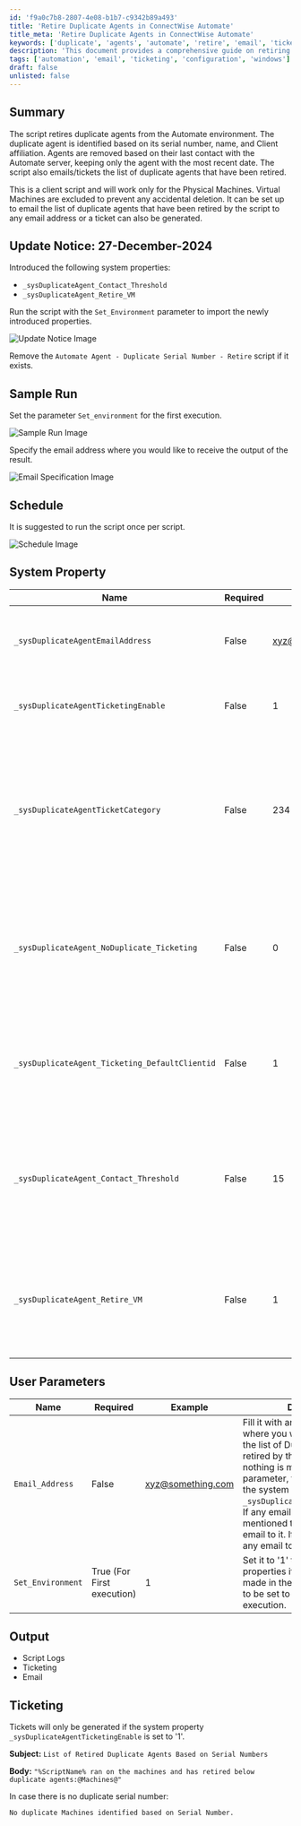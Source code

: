```yaml
---
id: 'f9a0c7b8-2807-4e08-b1b7-c9342b89a493'
title: 'Retire Duplicate Agents in ConnectWise Automate'
title_meta: 'Retire Duplicate Agents in ConnectWise Automate'
keywords: ['duplicate', 'agents', 'automate', 'retire', 'email', 'ticketing']
description: 'This document provides a comprehensive guide on retiring duplicate agents in the ConnectWise Automate environment. It explains how the script identifies duplicate agents based on their serial number, name, and client affiliation, and outlines the process for keeping only the most recent agent. Additionally, it covers the configuration options for email notifications and ticket generation for retired agents.'
tags: ['automation', 'email', 'ticketing', 'configuration', 'windows']
draft: false
unlisted: false
---
```

## Summary

The script retires duplicate agents from the Automate environment. The duplicate agent is identified based on its serial number, name, and Client affiliation. Agents are removed based on their last contact with the Automate server, keeping only the agent with the most recent date. The script also emails/tickets the list of duplicate agents that have been retired.

This is a client script and will work only for the Physical Machines. Virtual Machines are excluded to prevent any accidental deletion. It can be set up to email the list of duplicate agents that have been retired by the script to any email address or a ticket can also be generated.

## Update Notice: 27-December-2024

Introduced the following system properties:
- `_sysDuplicateAgent_Contact_Threshold`
- `_sysDuplicateAgent_Retire_VM`

Run the script with the `Set_Environment` parameter to import the newly introduced properties.

![Update Notice Image](../../../static/img/Automate-Agent---Duplicate-Serial-Number---Auto-Retire-Email,Ticket/image_1.png)

Remove the `Automate Agent - Duplicate Serial Number - Retire` script if it exists.

## Sample Run

Set the parameter `Set_environment` for the first execution.

![Sample Run Image](../../../static/img/Automate-Agent---Duplicate-Serial-Number---Auto-Retire-Email,Ticket/image_2.png)

Specify the email address where you would like to receive the output of the result.

![Email Specification Image](../../../static/img/Automate-Agent---Duplicate-Serial-Number---Auto-Retire-Email,Ticket/image_3.png)

## Schedule

It is suggested to run the script once per script.

![Schedule Image](../../../static/img/Automate-Agent---Duplicate-Serial-Number---Auto-Retire-Email,Ticket/image_4.png)

## System Property

| Name                                          | Required | Example                          | Description                                                                                                                                                                                                                 |
|-----------------------------------------------|----------|----------------------------------|-----------------------------------------------------------------------------------------------------------------------------------------------------------------------------------------------------------------------------|
| `_sysDuplicateAgentEmailAddress`              | False    | [xyz@something.com](mailto:xyz@something.com) | Universal email address where you would like to receive the list of duplicate agents that have been retired by the script.                                                                                                 |
| `_sysDuplicateAgentTicketingEnable`           | False    | 1                                | Fill it as '1' if you would like to receive the Ticket with a list of Duplicate agents else leave it blank or '0'.                                                                                                        |
| `_sysDuplicateAgentTicketCategory`            | False    | 234                              | Mention the ticket creation category to direct the tickets to the right board in Manage. **Note:** If no ticket creation category is mentioned in this property, the script will use the universal ticket creation category mentioned in the global System property `MonitorTicketCategory`. |
| `_sysDuplicateAgent_NoDuplicate_Ticketing`    | False    | 0                                | Set its value to '1' to receive tickets/emails when there are no Duplicate agents. Its default value is '0' which means by default, the script will not generate tickets/emails in case no duplicate agents are found.      |
| `_sysDuplicateAgent_Ticketing_DefaultClientid`| False    | 1                                | Client ID of the client under which tickets should be generated. Its default value is '1', meaning tickets will be generated under the client whose client ID is '1' in the environment.                                  |
| `_sysDuplicateAgent_Contact_Threshold`        | False    | 15                               | Define the threshold for the number of days after which duplicate agents should be retired. If this system property is not specified, duplicate agents with a last contact time of more than an hour will be automatically removed. |
| `_sysDuplicateAgent_Retire_VM`                | False    | 1                                | Fill it as '1' to retire duplicate virtual machines as well (duplicates on the basis of serial number). If nothing is mentioned in this property, the script will not retire duplicate virtual machines.                     |

## User Parameters

| Name             | Required                  | Example                          | Description                                                                                                                                                                                                                 |
|------------------|---------------------------|----------------------------------|-----------------------------------------------------------------------------------------------------------------------------------------------------------------------------------------------------------------------------|
| `Email_Address`   | False                     | [xyz@something.com](mailto:xyz@something.com) | Fill it with an email address where you would like to receive the list of Duplicate agents retired by the script. **Note:** If nothing is mentioned in this user parameter, the script will check the system property `_sysDuplicateAgentEmailAddress`. If any email address is mentioned there, it will send an email to it. If not, it will not send any email to anyone. |
| `Set_Environment` | True (For First execution) | 1                                | Set it to '1' to create the system properties if they're not already made in the environment. It has to be set to '1' for the first execution.                                                                              |

## Output

- Script Logs
- Ticketing
- Email

## Ticketing

Tickets will only be generated if the system property `_sysDuplicateAgentTicketingEnable` is set to '1'.

**Subject:** `List of Retired Duplicate Agents Based on Serial Numbers`

**Body:** `"%ScriptName% ran on the machines and has retired below duplicate agents:@Machines@"`

In case there is no duplicate serial number:

`No duplicate Machines identified based on Serial Number.`











